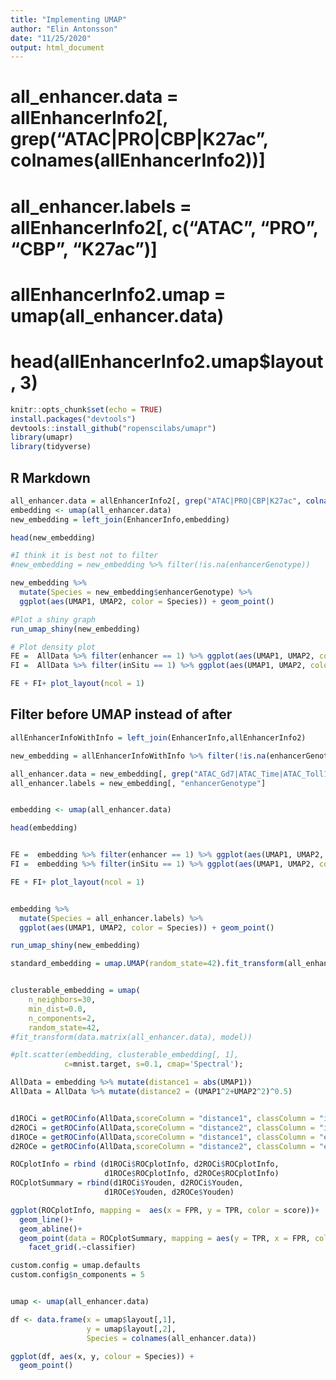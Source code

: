 ```yaml
---
title: "Implementing UMAP"
author: "Elin Antonsson"
date: "11/25/2020"
output: html_document
---
```


# all_enhancer.data = allEnhancerInfo2[, grep("ATAC|PRO|CBP|K27ac", colnames(allEnhancerInfo2))]
# all_enhancer.labels = allEnhancerInfo2[, c("ATAC", "PRO", "CBP", "K27ac")]

# allEnhancerInfo2.umap = umap(all_enhancer.data)
# head(allEnhancerInfo2.umap$layout, 3)

```r
knitr::opts_chunk$set(echo = TRUE)
install.packages("devtools")
devtools::install_github("ropenscilabs/umapr")
library(umapr)
library(tidyverse)
```

## R Markdown

```r
all_enhancer.data = allEnhancerInfo2[, grep("ATAC|PRO|CBP|K27ac", colnames(allEnhancerInfo2))]
embedding <- umap(all_enhancer.data)
new_embedding = left_join(EnhancerInfo,embedding)

head(new_embedding)

#I think it is best not to filter
#new_embedding = new_embedding %>% filter(!is.na(enhancerGenotype))

new_embedding %>% 
  mutate(Species = new_embedding$enhancerGenotype) %>%
  ggplot(aes(UMAP1, UMAP2, color = Species)) + geom_point()

#Plot a shiny graph
run_umap_shiny(new_embedding)

# Plot density plot
FE =  AllData %>% filter(enhancer == 1) %>% ggplot(aes(UMAP1, UMAP2, color = enhancerGenotype )) + geom_point()+ geom_density_2d(AllData,mapping = aes(UMAP1, UMAP2), color= "grey")
FI =  AllData %>% filter(inSitu == 1) %>% ggplot(aes(UMAP1, UMAP2, color = inSituLocation )) + geom_point()+ geom_density_2d(AllData,mapping = aes(UMAP1, UMAP2), color= "grey")

FE + FI+ plot_layout(ncol = 1)

```

## Filter before UMAP instead of after

```r
allEnhancerInfoWithInfo = left_join(EnhancerInfo,allEnhancerInfo2)

new_embedding = allEnhancerInfoWithInfo %>% filter(!is.na(enhancerGenotype))

all_enhancer.data = new_embedding[, grep("ATAC_Gd7|ATAC_Time|ATAC_Toll10b|ATAC_Toll9|PRO_Gd7|PRO_Toll10b|PRO_Toll9|PRO_Time|CBP_Gd7|CBP_Toll10b|CBP_Toll9|K27ac_Gd7|K27ac_Toll10b|K27ac_Toll9", colnames(new_embedding))]
all_enhancer.labels = new_embedding[, "enhancerGenotype"]


embedding <- umap(all_enhancer.data)

head(embedding)


FE =  embedding %>% filter(enhancer == 1) %>% ggplot(aes(UMAP1, UMAP2, color = enhancerGenotype )) + geom_point()+ geom_density_2d(AllData,mapping = aes(UMAP1, UMAP2), color= "grey")
FI =  embedding %>% filter(inSitu == 1) %>% ggplot(aes(UMAP1, UMAP2, color = inSituLocation )) + geom_point()+ geom_density_2d(AllData,mapping = aes(UMAP1, UMAP2), color= "grey")

FE + FI+ plot_layout(ncol = 1)


embedding %>% 
  mutate(Species = all_enhancer.labels) %>%
  ggplot(aes(UMAP1, UMAP2, color = Species)) + geom_point()

run_umap_shiny(new_embedding)

```

```r

standard_embedding = umap.UMAP(random_state=42).fit_transform(all_enhancer.data)


clusterable_embedding = umap(
    n_neighbors=30,
    min_dist=0.0,
    n_components=2,
    random_state=42,
#fit_transform(data.matrix(all_enhancer.data), model))

#plt.scatter(embedding, clusterable_embedding[, 1],
            c=mnist.target, s=0.1, cmap='Spectral');

```

```r
AllData = embedding %>% mutate(distance1 = abs(UMAP1))
AllData = AllData %>% mutate(distance2 = (UMAP1^2+UMAP2^2)^0.5)


d1ROCi = getROCinfo(AllData,scoreColumn = "distance1", classColumn = "inSitu")
d2ROCi = getROCinfo(AllData,scoreColumn = "distance2", classColumn = "inSitu")
d1ROCe = getROCinfo(AllData,scoreColumn = "distance1", classColumn = "enhancer")
d2ROCe = getROCinfo(AllData,scoreColumn = "distance2", classColumn = "enhancer")

ROCplotInfo = rbind (d1ROCi$ROCplotInfo, d2ROCi$ROCplotInfo,
                     d1ROCe$ROCplotInfo, d2ROCe$ROCplotInfo)
ROCplotSummary = rbind(d1ROCi$Youden, d2ROCi$Youden,
                     d1ROCe$Youden, d2ROCe$Youden)

ggplot(ROCplotInfo, mapping =  aes(x = FPR, y = TPR, color = score))+
  geom_line()+
  geom_abline()+
  geom_point(data = ROCplotSummary, mapping = aes(y = TPR, x = FPR, color = score ), size = 4) +
    facet_grid(.~classifier)
```

```r
custom.config = umap.defaults
custom.config$n_components = 5


umap <- umap(all_enhancer.data)

df <- data.frame(x = umap$layout[,1],
                 y = umap$layout[,2],
                 Species = colnames(all_enhancer.data))

ggplot(df, aes(x, y, colour = Species)) +
  geom_point()

```

